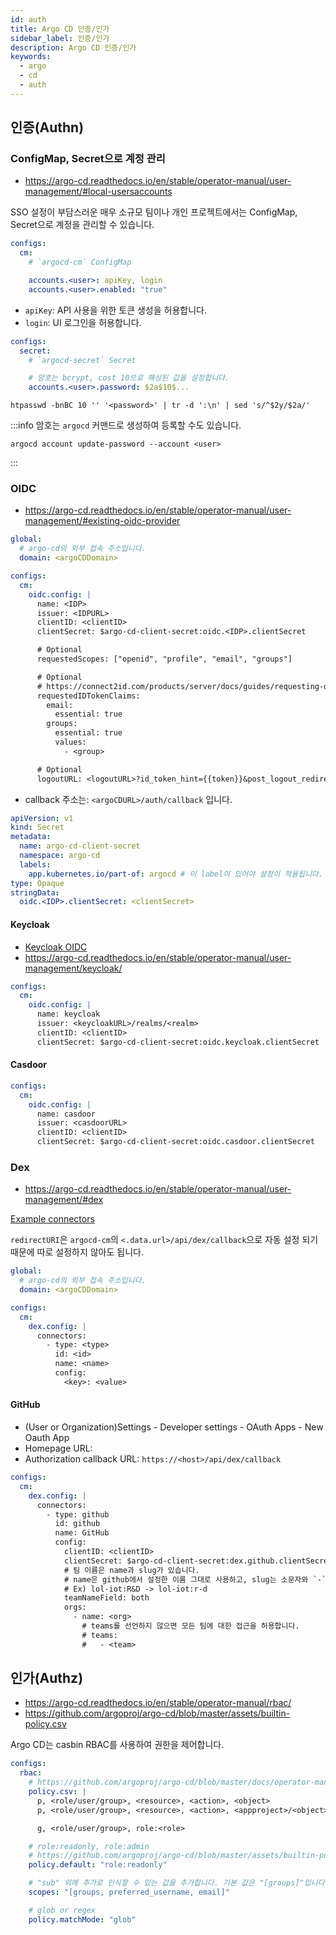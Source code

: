 ```yaml
---
id: auth
title: Argo CD 인증/인가
sidebar_label: 인증/인가
description: Argo CD 인증/인가
keywords:
  - argo
  - cd
  - auth
---
```


## 인증(Authn)

### ConfigMap, Secret으로 계정 관리

- https://argo-cd.readthedocs.io/en/stable/operator-manual/user-management/#local-usersaccounts

SSO 설정이 부담스러운 매우 소규모 팀이나 개인 프로젝트에서는 ConfigMap, Secret으로 계정을 관리할 수 있습니다.

```yaml title="argo-cd-values.yaml"
configs:
  cm:
    # `argocd-cm` ConfigMap

    accounts.<user>: apiKey, login
    accounts.<user>.enabled: "true"
```

- `apiKey`: API 사용을 위한 토큰 생성을 허용합니다.
- `login`: UI 로그인을 허용합니다.

```yaml title="argo-cd-values.yaml"
configs:
  secret:
    # `argocd-secret` Secret

    # 암호는 bcrypt, cost 10으로 해싱된 값을 설정합니다.
    accounts.<user>.password: $2a$10$...
```

```shell
htpasswd -bnBC 10 '' '<password>' | tr -d ':\n' | sed 's/^$2y/$2a/'
```

:::info
암호는 `argocd` 커맨드로 생성하여 등록할 수도 있습니다.

```shell
argocd account update-password --account <user>
```

:::

### OIDC

- https://argo-cd.readthedocs.io/en/stable/operator-manual/user-management/#existing-oidc-provider

```yaml title="argo-cd-values.yaml"
global:
  # argo-cd의 외부 접속 주소입니다.
  domain: <argoCDDomain>

configs:
  cm:
    oidc.config: |
      name: <IDP>
      issuer: <IDPURL>
      clientID: <clientID>
      clientSecret: $argo-cd-client-secret:oidc.<IDP>.clientSecret

      # Optional
      requestedScopes: ["openid", "profile", "email", "groups"]

      # Optional
      # https://connect2id.com/products/server/docs/guides/requesting-openid-claims#claims-parameter
      requestedIDTokenClaims:
        email:
          essential: true
        groups:
          essential: true
          values:
            - <group>

      # Optional
      logoutURL: <logoutURL>?id_token_hint={{token}}&post_logout_redirect_uri={{logoutRedirectURL}}
```

- callback 주소는: `<argoCDURL>/auth/callback` 입니다.

```yaml
apiVersion: v1
kind: Secret
metadata:
  name: argo-cd-client-secret
  namespace: argo-cd
  labels:
    app.kubernetes.io/part-of: argocd # 이 label이 있어야 설정이 적용됩니다.
type: Opaque
stringData:
  oidc.<IDP>.clientSecret: <clientSecret>
```

#### Keycloak

- [Keycloak OIDC](/docs/mlops/mlops/auth/keycloak/openid-connect)
- https://argo-cd.readthedocs.io/en/stable/operator-manual/user-management/keycloak/

```yaml title="argo-cd-values.yaml"
configs:
  cm:
    oidc.config: |
      name: keycloak
      issuer: <keycloakURL>/realms/<realm>
      clientID: <clientID>
      clientSecret: $argo-cd-client-secret:oidc.keycloak.clientSecret
```

#### Casdoor

```yaml title="argo-cd-values.yaml"
configs:
  cm:
    oidc.config: |
      name: casdoor
      issuer: <casdoorURL>
      clientID: <clientID>
      clientSecret: $argo-cd-client-secret:oidc.casdoor.clientSecret
```

### Dex

- https://argo-cd.readthedocs.io/en/stable/operator-manual/user-management/#dex

[Example connectors](https://github.com/dexidp/website/tree/main/content/docs/connectors)

`redirectURI`은 `argocd-cm`의 `<.data.url>/api/dex/callback`으로 자동 설정 되기 때문에 따로 설정하지 않아도 됩니다.

```yaml title="argo-cd-values.yaml"
global:
  # argo-cd의 외부 접속 주소입니다.
  domain: <argoCDDomain>

configs:
  cm:
    dex.config: |
      connectors:
        - type: <type>
          id: <id>
          name: <name>
          config:
            <key>: <value>
```

#### GitHub

- (User or Organization)Settings - Developer settings - OAuth Apps - New Oauth App
- Homepage URL:
- Authorization callback URL: `https://<host>/api/dex/callback`

```yaml title="argo-cd-values.yaml"
configs:
  cm:
    dex.config: |
      connectors:
        - type: github
          id: github
          name: GitHub
          config:
            clientID: <clientID>
            clientSecret: $argo-cd-client-secret:dex.github.clientSecret
            # 팀 이름은 name과 slug가 있습니다.
            # name은 github에서 설정한 이름 그대로 사용하고, slug는 소문자와 `-`만으로 변환된 이름입니다.
            # Ex) lol-iot:R&D -> lol-iot:r-d
            teamNameField: both
            orgs:
              - name: <org>
                # teams를 선언하지 않으면 모든 팀에 대한 접근을 허용합니다.
                # teams:
                #   - <team>
```

## 인가(Authz)

- https://argo-cd.readthedocs.io/en/stable/operator-manual/rbac/
- https://github.com/argoproj/argo-cd/blob/master/assets/builtin-policy.csv

Argo CD는 casbin RBAC를 사용하여 권한을 제어합니다.

```yaml title="argo-cd-values.yaml"
configs:
  rbac:
    # https://github.com/argoproj/argo-cd/blob/master/docs/operator-manual/rbac.md
    policy.csv: |
      p, <role/user/group>, <resource>, <action>, <object>
      p, <role/user/group>, <resource>, <action>, <appproject>/<object>

      g, <role/user/group>, role:<role>

    # role:readonly, role:admin
    # https://github.com/argoproj/argo-cd/blob/master/assets/builtin-policy.csv
    policy.default: "role:readonly"

    # "sub" 외에 추가로 인식할 수 있는 값을 추가합니다. 기본 값은 "[groups]"입니다.
    scopes: "[groups, preferred_username, email]"

    # glob or regex
    policy.matchMode: "glob"
```
